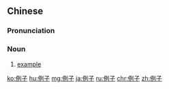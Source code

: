 ==Chinese==
{{zh-forms}}

===Pronunciation===
{{zh-pron
|m=lìzi
|c=lai6 zi2
|cat=n
}}

===Noun===
{{zh-noun|mw=個}}

# [[example]]

{{zh-cat|Elementary}}

[[ko:例子]]
[[hu:例子]]
[[mg:例子]]
[[ja:例子]]
[[ru:例子]]
[[chr:例子]]
[[zh:例子]]
